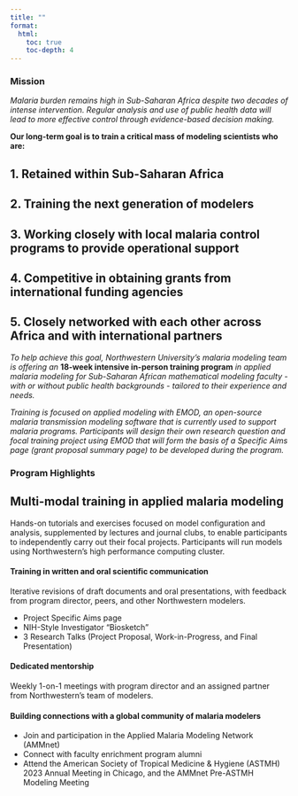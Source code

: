 ```yaml
---
title: ""
format: 
  html:
    toc: true
    toc-depth: 4
---
```


### Mission

*Malaria burden remains high in Sub-Saharan Africa despite two decades of intense intervention. Regular analysis and use of public health data will lead to more effective control through evidence-based decision making.*

**Our long-term goal is to train a critical mass of modeling scientists who are:**

::: {.callout-note icon="false"}
## 1. Retained within Sub-Saharan Africa

:::

::: {.callout-note icon="false"}
## 2. Training the next generation of modelers
:::

::: {.callout-note icon="false"}
## 3. Working closely with local malaria control programs to provide operational support
:::

::: {.callout-note icon="false"}
## 4. Competitive in obtaining grants from international funding agencies
:::

::: {.callout-note icon="false"}
## 5. Closely networked with each other across Africa and with international partners
:::

*To help achieve this goal, Northwestern University's malaria modeling team is offering an* **18-week intensive in-person training program** *in applied malaria modeling for Sub-Saharan African mathematical modeling faculty - with or without public health backgrounds - tailored to their experience and needs.*

*Training is focused on applied modeling with EMOD, an open-source malaria transmission modeling software that is currently used to support malaria programs. Participants will design their own research question and focal training project using EMOD that will form the basis of a Specific Aims page (grant proposal summary page) to be developed during the program.*

### Program Highlights

::: {.callout-important icon="false"}
## Multi-modal training in applied malaria modeling

Hands-on tutorials and exercises focused on model configuration and analysis, supplemented by lectures and journal clubs, to enable participants to independently carry out their focal projects. Participants will run models using Northwestern's high performance computing cluster.
:::

::: {.callout-important icon="false"}
#### Training in written and oral scientific communication

Iterative revisions of draft documents and oral presentations, with feedback from program director, peers, and other Northwestern modelers.

-   Project Specific Aims page
-   NIH-Style Investigator "Biosketch"
-   3 Research Talks (Project Proposal, Work-in-Progress, and Final Presentation)
:::

::: {.callout-important icon="false"}
#### Dedicated mentorship

Weekly 1-on-1 meetings with program director and an assigned partner from Northwestern's team of modelers.
:::

::: {.callout-important icon="false"}
#### Building connections with a global community of malaria modelers

-   Join and participation in the Applied Malaria Modeling Network (AMMnet)\
-   Connect with faculty enrichment program alumni
-   Attend the American Society of Tropical Medicine & Hygiene (ASTMH) 2023 Annual Meeting in Chicago, and the AMMnet Pre-ASTMH Modeling Meeting
:::
